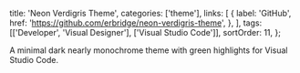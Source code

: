   title: 'Neon Verdigris Theme',
  categories: ['theme'],
  links: [
    {
      label: 'GitHub',
      href: 'https://github.com/erbridge/neon-verdigris-theme',
    },
  ],
  tags: [['Developer', 'Visual Designer'], ['Visual Studio Code']],
  sortOrder: 11,
};

A minimal dark nearly monochrome theme with green highlights for Visual Studio
Code.
